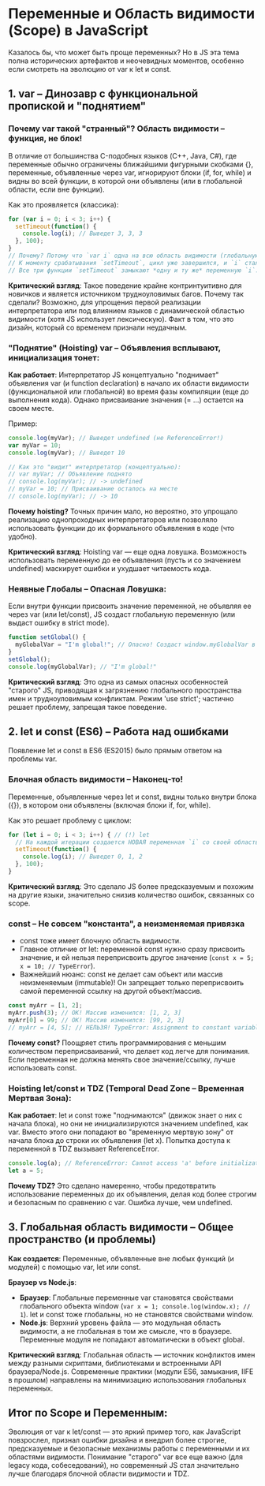 # Переменные и Область видимости (Scope) в JavaScript

Казалось бы, что может быть проще переменных? Но в JS эта тема полна исторических артефактов и неочевидных моментов, особенно если смотреть на эволюцию от var к let и const.

## 1. var – Динозавр с функциональной пропиской и "поднятием"

### Почему var такой "странный"? Область видимости – функция, не блок!

В отличие от большинства C-подобных языков (C++, Java, C#), где переменные обычно ограничены ближайшими фигурными скобками {}, переменные, объявленные через var, игнорируют блоки (if, for, while) и видны во всей функции, в которой они объявлены (или в глобальной области, если вне функции).

Как это проявляется (классика):

```javascript
for (var i = 0; i < 3; i++) {
  setTimeout(function() {
    console.log(i); // Выведет 3, 3, 3
  }, 100);
}
// Почему? Потому что `var i` одна на всю область видимости (глобальную или функциональную).
// К моменту срабатывания `setTimeout`, цикл уже завершился, и `i` стала равна 3.
// Все три функции `setTimeout` замыкают *одну и ту же* переменную `i`.
```

**Критический взгляд**: Такое поведение крайне контринтуитивно для новичков и является источником трудноуловимых багов. Почему так сделали? Возможно, для упрощения первой реализации интерпретатора или под влиянием языков с динамической областью видимости (хотя JS использует лексическую). Факт в том, что это дизайн, который со временем признали неудачным.

### "Поднятие" (Hoisting) var – Объявления всплывают, инициализация тонет:

**Как работает**: Интерпретатор JS концептуально "поднимает" объявления var (и function declaration) в начало их области видимости (функциональной или глобальной) во время фазы компиляции (еще до выполнения кода). Однако присваивание значения (= ...) остается на своем месте.

Пример:

```javascript
console.log(myVar); // Выведет undefined (не ReferenceError!)
var myVar = 10;
console.log(myVar); // Выведет 10

// Как это "видит" интерпретатор (концептуально):
// var myVar; // Объявление поднято
// console.log(myVar); // -> undefined
// myVar = 10; // Присваивание осталось на месте
// console.log(myVar); // -> 10
```

**Почему hoisting?** Точных причин мало, но вероятно, это упрощало реализацию однопроходных интерпретаторов или позволяло использовать функции до их формального объявления в коде (что удобно).

**Критический взгляд**: Hoisting var — еще одна ловушка. Возможность использовать переменную до ее объявления (пусть и со значением undefined) маскирует ошибки и ухудшает читаемость кода.

### Неявные Глобалы – Опасная Ловушка:

Если внутри функции присвоить значение переменной, не объявляя ее через var (или let/const), JS создаст глобальную переменную (или выдаст ошибку в strict mode).

```javascript
function setGlobal() {
  myGlobalVar = "I'm global!"; // Опасно! Создаст window.myGlobalVar в браузере
}
setGlobal();
console.log(myGlobalVar); // "I'm global!"
```

**Критический взгляд**: Это одна из самых опасных особенностей "старого" JS, приводящая к загрязнению глобального пространства имен и трудноуловимым конфликтам. Режим 'use strict'; частично решает проблему, запрещая такое поведение.

## 2. let и const (ES6) – Работа над ошибками

Появление let и const в ES6 (ES2015) было прямым ответом на проблемы var.

### Блочная область видимости – Наконец-то!

Переменные, объявленные через let и const, видны только внутри блока ({}), в котором они объявлены (включая блоки if, for, while).

Как это решает проблему с циклом:

```javascript
for (let i = 0; i < 3; i++) { // (!) let
  // На каждой итерации создается НОВАЯ переменная `i` со своей областью видимости!
  setTimeout(function() {
    console.log(i); // Выведет 0, 1, 2
  }, 100);
}
```

**Критический взгляд**: Это сделало JS более предсказуемым и похожим на другие языки, значительно снизив количество ошибок, связанных со scope.

### const – Не совсем "константа", а неизменяемая привязка

- const тоже имеет блочную область видимости.
- Главное отличие от let: переменной const нужно сразу присвоить значение, и ей нельзя переприсвоить другое значение (`const x = 5; x = 10; // TypeError`).
- Важнейший нюанс: const не делает сам объект или массив неизменяемым (immutable)! Он запрещает только переприсвоить самой переменной ссылку на другой объект/массив.

```javascript
const myArr = [1, 2];
myArr.push(3); // OK! Массив изменился: [1, 2, 3]
myArr[0] = 99; // OK! Массив изменился: [99, 2, 3]
// myArr = [4, 5]; // НЕЛЬЗЯ! TypeError: Assignment to constant variable.
```

**Почему const?** Поощряет стиль программирования с меньшим количеством переприсваиваний, что делает код легче для понимания. Если переменная не должна менять свое значение/ссылку, лучше использовать const.

### Hoisting let/const и TDZ (Temporal Dead Zone – Временная Мертвая Зона):

**Как работает**: let и const тоже "поднимаются" (движок знает о них с начала блока), но они не инициализируются значением undefined, как var. Вместо этого они попадают во "временную мертвую зону" от начала блока до строки их объявления (let x). Попытка доступа к переменной в TDZ вызывает ReferenceError.

```javascript
console.log(a); // ReferenceError: Cannot access 'a' before initialization
let a = 5;
```

**Почему TDZ?** Это сделано намеренно, чтобы предотвратить использование переменных до их объявления, делая код более строгим и безопасным по сравнению с var. Ошибка лучше, чем undefined.

## 3. Глобальная область видимости – Общее пространство (и проблемы)

**Как создается**: Переменные, объявленные вне любых функций (и модулей) с помощью var, let или const.

**Браузер vs Node.js**:
- **Браузер**: Глобальные переменные var становятся свойствами глобального объекта window (`var x = 1; console.log(window.x); // 1`). let и const тоже глобальны, но не становятся свойствами window.
- **Node.js**: Верхний уровень файла — это модульная область видимости, а не глобальная в том же смысле, что в браузере. Переменные модуля не попадают автоматически в объект global.

**Критический взгляд**: Глобальная область — источник конфликтов имен между разными скриптами, библиотеками и встроенными API браузера/Node.js. Современные практики (модули ES6, замыкания, IIFE в прошлом) направлены на минимизацию использования глобальных переменных.

## Итог по Scope и Переменным:

Эволюция от var к let/const — это яркий пример того, как JavaScript повзрослел, признал ошибки дизайна и внедрил более строгие, предсказуемые и безопасные механизмы работы с переменными и их областями видимости. Понимание "старого" var все еще важно (для legacy кода, собеседований), но современный JS стал значительно лучше благодаря блочной области видимости и TDZ.
